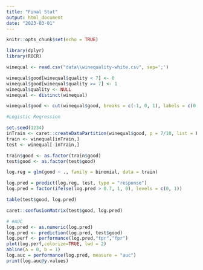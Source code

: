 ```yaml
---
title: "Final Stat"
output: html_document
date: "2023-03-01"
---
```


```r
knitr::opts_chunk$set(echo = TRUE)
```

```r
library(dplyr)
library(ROCR)

winequal <- read.csv("data\\winequality-white.csv", sep=';')

winequal$good[winequal$quality < 7] <- 0
winequal$good[winequal$quality >= 7] <- 1
winequal$quality <- NULL
winequal <- distinct(winequal)

winequal$good <- cut(winequal$good, breaks = c(-1, 0, 1), labels = c(0, 1))
```

```r
#Logistic Regression

set.seed(1234)
inTrain <- caret::createDataPartition(winequal$good, p = 7/10, list = F)
train <- winequal[inTrain,]
test <- winequal[-inTrain,]

train$good <- as.factor(train$good)
test$good <- as.factor(test$good)

log.reg = glm(good ~ ., family = binomial, data = train)

log.pred = predict(log.reg, test, type = "response")
log.pred = factor(ifelse(log.pred > 0.7, 1, 0), levels = c(0, 1))

table(test$good, log.pred)

caret::confusionMatrix(test$good, log.pred)

# #AUC
log.pred <- as.numeric(log.pred)
log.pred <- prediction(log.pred, test$good)
log.perf <- performance(log.pred,"tpr","fpr")
plot(log.perf,colorize=TRUE, lwd = 2)
abline(a = 0, b = 1)
log.auc = performance(log.pred, measure = "auc")
print(log.auc@y.values)
```
